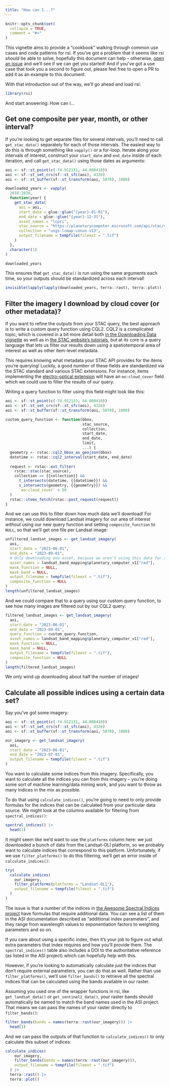 ```yaml
---
title: "How can I...?"
---
```


```r
knitr::opts_chunk$set(
  collapse = TRUE,
  comment = "#>"
)
```

This vignette aims to provide a "cookbook" walking through common use cases and code patterns for rsi. If you've got a problem that it seems like rsi _should_ be able to solve, hopefully this document can help -- otherwise, [open an issue](https://github.com/Permian-Global-Research/rsi/issues) and we'll see if we can get you started! And if you've got a use case that took you a second to figure out, please feel free to open a PR to add it as an example to this document.

With that introduction out of the way, we'll go ahead and load rsi:

```r
library(rsi)
```

And start answering: How can I...

## Get one composite per year, month, or other interval?

If you're looking to get separate files for several intervals, you'll need to call `get_stac_data()` separately for each of those intervals. The easiest way to do this is through something like `vapply()` or a for-loop. Iterate along your intervals of interest, construct your `start_date` and `end_date` inside of each iteration, and call `get_stac_data()` using those dates as arguments:

```r
aoi <- sf::st_point(c(-74.912131, 44.080410))
aoi <- sf::st_set_crs(sf::st_sfc(aoi), 4326)
aoi <- sf::st_buffer(sf::st_transform(aoi, 5070), 1000)

downloaded_years <- vapply(
  2018:2020,
  function(year) {
    get_stac_data(
      aoi = aoi,
      start_date = glue::glue("{year}-01-01"),
      end_date = glue::glue("{year}-12-31"),
      asset_names = "lcpri",
      stac_source = "https://planetarycomputer.microsoft.com/api/stac/v1",
      collection = "usgs-lcmap-conus-v13",
      output_filename = tempfile(fileext = ".tif")
    )
  },
  character(1)
)

downloaded_years
```

This ensures that `get_stac_data()` is run using the same arguments each time, so your outputs should be standardized across each interval!

```r
invisible(lapply(lapply(downloaded_years, terra::rast), terra::plot))
```

## Filter the imagery I download by cloud cover (or other metadata)?

If you want to refine the outputs from your STAC query, the best approach is to write a custom query function using CQL2. CQL2 is a complicated topic, which is covered in a bit more detail both [in the Downloading Data vignette](https://permian-global-research.github.io/rsi/articles/Downloading-data-from-STAC-APIs-using-rsi.html#using-cql2-to-refine-queries-to-stac-apis) as well as in [the STAC website's tutorials](https://github.com/radiantearth/stac-site/blob/main/app/tutorials/r/2-using-rstac-and-cql2-to-query-stac-api/2-using-rstac-and-cql2-to-query-stac-api.en.md), but at its core is a query language that lets us filter our results down using a spatiotemporal area of interest as well as other item-level metadata.

This requires knowing what metadata your STAC API provides for the items you're querying! Luckily, a good number of these fields are standardized via the STAC standard and various STAC extensions. For instance, items implementing the [electro-optical extension](https://github.com/stac-extensions/eo) will have an `eo:cloud_cover` field which we could use to filter the results of our query.

Writing a query function to filter using this field might look like this:

```r
aoi <- sf::st_point(c(-74.912131, 44.080410))
aoi <- sf::st_set_crs(sf::st_sfc(aoi), 4326)
aoi <- sf::st_buffer(sf::st_transform(aoi, 5070), 1000)

custom_query_function <- function(bbox, 
                                  stac_source, 
                                  collection, 
                                  start_date, 
                                  end_date, 
                                  limit, 
                                  ...) {
  geometry <- rstac::cql2_bbox_as_geojson(bbox) 
  datetime <- rstac::cql2_interval(start_date, end_date)
  
  request <- rstac::ext_filter(
    rstac::stac(stac_source),
    collection == {{collection}} &&
      t_intersects(datetime, {{datetime}}) &&
      s_intersects(geometry, {{geometry}}) && 
      `eo:cloud_cover` < 50
  )
  rstac::items_fetch(rstac::post_request(request))
}
```

And we can use this to filter down how much data we'll download! For instance, we could download Landsat imagery for our area of interest _without_ using our new query function and setting `composite_function` to `NULL`, so that we'll get one file per Landsat image:

```r
unfiltered_landsat_images <- get_landsat_imagery(
  aoi,
  start_date = "2023-06-01",
  end_date = "2023-09-01",
  # Only downloading one asset, because we aren't using this data for anything
  asset_names = landsat_band_mapping$planetary_computer_v1["red"],
  mask_function = NULL,
  mask_band = NULL,
  output_filename = tempfile(fileext = ".tif"),
  composite_function = NULL
)
length(unfiltered_landsat_images)
```

And we could compare that to a query using our custom query function, to see how many images are filtered out by our CQL2 query:

```r
filtered_landsat_images <- get_landsat_imagery(
  aoi,
  start_date = "2023-06-01",
  end_date = "2023-09-01",
  query_function = custom_query_function,
  asset_names = landsat_band_mapping$planetary_computer_v1["red"],
  mask_function = NULL,
  mask_band = NULL,
  output_filename = tempfile(fileext = ".tif"),
  composite_function = NULL
)
length(filtered_landsat_images)
```

We only wind up downloading about half the number of images!

## Calculate all possible indices using a certain data set?

Say you've got some imagery:

```r
aoi <- sf::st_point(c(-74.912131, 44.080410))
aoi <- sf::st_set_crs(sf::st_sfc(aoi), 4326)
aoi <- sf::st_buffer(sf::st_transform(aoi, 5070), 1000)

our_imagery <- get_landsat_imagery(
  aoi,
  start_date = "2023-06-01",
  end_date = "2023-07-01",
  output_filename = tempfile(fileext = ".tif")
)
```

You want to calculate some indices from this imagery. Specifically, you want to calculate all the indices you can from this imagery -- you're doing some sort of machine learning/data mining work, and you want to throw as many indices in the mix as possible.

To do that using `calculate_indices()`, you're going to need to only provide formulas for the indices that can be calculated from your particular data source. We might look at the columns available for filtering from `spectral_indices()`:

```r
spectral_indices() |> 
  head(1)
```

It might seem like we'd want to use the `platforms` column here: we just downloaded a bunch of data from the Landsat-OLI platform, so we probably want to calculate indices that correspond to this platform. Unfortunately, if we use `filter_platforms()` to do this filtering, we'll get an error inside of `calculate_indices()`:

```r
try(
  calculate_indices(
    our_imagery,
    filter_platforms(platforms = "Landsat-OLI"),
    output_filename = tempfile(fileext = ".tif")
  )
)
```

The issue is that a number of the indices in [the Awesome Spectral Indices project](https://github.com/davemlz/awesome-spectral-indices) have formulas that require additional data. You can see a list of them in the ASI documentation described as "additional index parameters", and they range from wavelength values to exponentiation factors to weighting parameters and so on.

If you care about using a specific index, then it's your job to figure out what extra parameters that index requires and how you'll provide them. The `spectral_indices()` table also includes a DOI to the authoritative reference (as listed in the ASI project) which can hopefully help with this.

However, if you're looking to automatically calculate just the indices that don't require external parameters, you can do that as well. Rather than use `filter_platforms()`, we'll use `filter_bands()` to retrieve all the spectral indices that can be calculated using the bands available in our raster.

Assuming you used one of the wrapper functions in rsi, like `get_landsat_data()` or `get_sentinel2_data()`, your raster bands should automatically be named to match the band names used in the ASI project. That means we can pass the names of your raster directly to `filter_bands()`:

```r
filter_bands(bands = names(terra::rast(our_imagery))) |> 
  head(1)
```

And we can pass the outputs of that function to `calculate_indices()` to only calculate this subset of indices:

```r
calculate_indices(
    our_imagery,
    filter_bands(bands = names(terra::rast(our_imagery))),
    output_filename = tempfile(fileext = ".tif")
  ) |> 
  terra::rast() |> 
  terra::plot()
```
